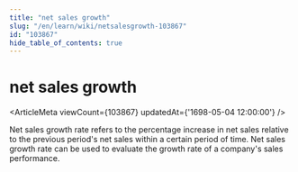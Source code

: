 ```yaml
---
title: "net sales growth"
slug: "/en/learn/wiki/netsalesgrowth-103867"
id: "103867"
hide_table_of_contents: true
---
```



# net sales growth

<ArticleMeta viewCount={103867} updatedAt={'1698-05-04 12:00:00'} />

Net sales growth rate refers to the percentage increase in net sales relative to the previous period's net sales within a certain period of time. Net sales growth rate can be used to evaluate the growth rate of a company's sales performance.
